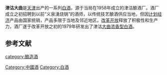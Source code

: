 '''津沽大曲'''是[[天津|天津]]出产的一系列[[中国烧酒|白酒]]，源于当局在1958年成立的津沽酿酒厂。酒厂成立之初招聘到以前“义泉湧烧锅”的酒师，以传统技艺酿酒供应当地，但因[[计划经济|计划经济]]产品由国家统销，产品多限于当地及邻近地区。[[改革开放|改革开放]]释放了积极性和生产力，酒厂遂于改革开放之初的1979年研发出了津沽[[大曲|大曲]][[浓香型白酒|浓香型白酒]]。

==参考文献==
{{reflist}}
{{饮料小作品}}
{{中華酒文化}}

[[category:酿造酒|category:酿造酒]]
[[Category:中國酒|Category:中國酒]]
[[Category:白酒|Category:白酒]]
